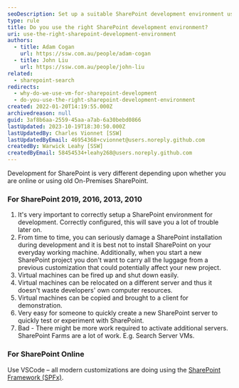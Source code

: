```yaml
---
seoDescription: Set up a suitable SharePoint development environment using virtual machines or Visual Studio Code for efficient and flexible testing.
type: rule
title: Do you use the right SharePoint development environment?
uri: use-the-right-sharepoint-development-environment
authors:
  - title: Adam Cogan
    url: https://ssw.com.au/people/adam-cogan
  - title: John Liu
    url: https://ssw.com.au/people/john-liu
related:
  - sharepoint-search
redirects:
  - why-do-we-use-vm-for-sharepoint-development
  - do-you-use-the-right-sharepoint-development-environment
created: 2022-01-20T14:19:55.000Z
archivedreason: null
guid: 3af8b6aa-2559-45aa-a7ab-6a30bebd0866
lastUpdated: 2023-10-19T18:30:50.000Z
lastUpdatedBy: Charles Vionnet [SSW]
lastUpdatedByEmail: 46954368+cvionnet@users.noreply.github.com
createdBy: Warwick Leahy [SSW]
createdByEmail: 58454534+leahy268@users.noreply.github.com
---
```


Development for SharePoint is very different depending upon whether you are online or using old On-Premises SharePoint.
### For SharePoint 2019, 2016, 2013, 2010

1. It's very important to correctly setup a SharePoint environment for development. Correctly configured, this will save you a lot of trouble later on.
2. From time to time, you can seriously damage a SharePoint installation during development and it is best not to install SharePoint on your everyday working machine. Additionally, when you start a new SharePoint project you don't want to carry all the luggage from a previous customization that could potentially affect your new project.
3. Virtual machines can be fired up and shut down easily.
4. Virtual machines can be relocated on a different server and thus it doesn't waste developers' own computer resources.
5. Virtual machines can be copied and brought to a client for demonstration.
6. Very easy for someone to quickly create a new SharePoint server to quickly test or experiment with SharePoint.
7. Bad - There might be more work required to activate additional servers. SharePoint Farms are a lot of work. E.g. Search Server VMs.

### For SharePoint Online

Use VSCode – all modern customizations are doing using the [SharePoint Framework (SPFx)](https://docs.microsoft.com/en-us/sharepoint/dev/spfx/sharepoint-framework-overview).
